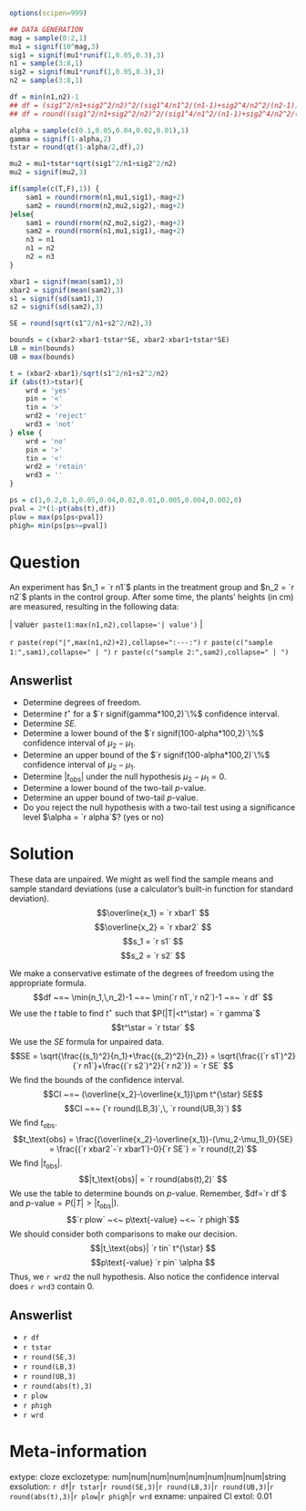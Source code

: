 ```r
options(scipen=999)

## DATA GENERATION
mag = sample(0:2,1)
mu1 = signif(10^mag,3)
sig1 = signif(mu1*runif(1,0.05,0.3),3)
n1 = sample(3:8,1)
sig2 = signif(mu1*runif(1,0.05,0.3),3)
n2 = sample(3:8,1)

df = min(n1,n2)-1
## df = (sig1^2/n1+sig2^2/n2)^2/(sig1^4/n1^2/(n1-1)+sig2^4/n2^2/(n2-1))
## df = round((sig1^2/n1+sig2^2/n2)^2/(sig1^4/n1^2/(n1-1)+sig2^4/n2^2/(n2-1)), 0)

alpha = sample(c(0.1,0.05,0.04,0.02,0.01),1)
gamma = signif(1-alpha,2)
tstar = round(qt(1-alpha/2,df),2)

mu2 = mu1+tstar*sqrt(sig1^2/n1+sig2^2/n2)
mu2 = signif(mu2,3)

if(sample(c(T,F),1)) {
    sam1 = round(rnorm(n1,mu1,sig1),-mag+2)
    sam2 = round(rnorm(n2,mu2,sig2),-mag+2)
}else{
    sam1 = round(rnorm(n2,mu2,sig2),-mag+2)
    sam2 = round(rnorm(n1,mu1,sig1),-mag+2)
    n3 = n1
    n1 = n2
    n2 = n3
}

xbar1 = signif(mean(sam1),3)
xbar2 = signif(mean(sam2),3)
s1 = signif(sd(sam1),3)
s2 = signif(sd(sam2),3)

SE = round(sqrt(s1^2/n1+s2^2/n2),3)

bounds = c(xbar2-xbar1-tstar*SE, xbar2-xbar1+tstar*SE)
LB = min(bounds)
UB = max(bounds) 

t = (xbar2-xbar1)/sqrt(s1^2/n1+s2^2/n2)
if (abs(t)>tstar){
    wrd = 'yes'
    pin = '<'
    tin = '>'
    wrd2 = 'reject'
    wrd3 = 'not'
} else {
    wrd = 'no'
    pin = '>'
    tin = '<'
    wrd2 = 'retain'
    wrd3 = ''
}

ps = c(1,0.2,0.1,0.05,0.04,0.02,0.01,0.005,0.004,0.002,0)
pval = 2*(1-pt(abs(t),df))
plow = max(ps[ps<pval])
phigh= min(ps[ps>=pval]) 
```

Question
========

An experiment has $n_1 = `r n1`$ plants in the treatment group and $n_2 = `r n2`$ plants in the control group. After some time, the plants' heights (in cm) are measured, resulting in the following data:

| | value`r paste(1:max(n1,n2),collapse='| value')` |
`r paste(rep("|",max(n1,n2)+2),collapse=":---:")`
`r paste(c("sample 1:",sam1),collapse=" | ")`
`r paste(c("sample 2:",sam2),collapse=" | ")`


<!-- 
| | value`r paste(1:n2,collapse='| value')` |
`r paste(rep("|",n2+2),collapse=":---:")`
`r paste(c("sample 2:",sam2),collapse=" | ")`
-->


Answerlist
----------

* Determine degrees of freedom.
* Determine $t^\star$ for a $`r signif(gamma*100,2)`\%$ confidence interval.
* Determine $SE$.
* Determine a lower bound of the $`r signif(100-alpha*100,2)`\%$ confidence interval of $\mu_2-\mu_1$.
* Determine an upper bound of the $`r signif(100-alpha*100,2)`\%$ confidence interval of $\mu_2-\mu_1$.
* Determine $|t_\text{obs}|$ under the null hypothesis $\mu_2-\mu_1=0$.
* Determine a lower bound of the two-tail $p$-value.
* Determine an upper bound of two-tail $p$-value.
* Do you reject the null hypothesis with a two-tail test using a significance level $\alpha = `r alpha`$? (yes or no)


Solution
========

These data are unpaired. We might as well find the sample means and sample standard deviations (use a calculator's built-in function for standard deviation).
$$\overline{x_1} = `r xbar1` $$
$$\overline{x_2} = `r xbar2` $$
$$s_1 = `r s1` $$
$$s_2 = `r s2` $$

We make a conservative estimate of the degrees of freedom using the appropriate formula.
$$df ~=~ \min(n_1,\,n_2)-1 ~=~ \min(`r n1`,`r n2`)-1 ~=~ `r df` $$
We use the $t$ table to find $t^\star$ such that $P(|T|<t^\star) = `r gamma`$
$$t^\star = `r tstar` $$
We use the $SE$ formula for unpaired data.
$$SE = \sqrt{\frac{(s_1)^2}{n_1}+\frac{(s_2)^2}{n_2}} =
\sqrt{\frac{(`r s1`)^2}{`r n1`}+\frac{(`r s2`)^2}{`r n2`}} = `r SE` $$
We find the bounds of the confidence interval.
$$CI ~=~ (\overline{x_2}-\overline{x_1})\pm t^{\star} SE$$
$$CI ~=~ (`r round(LB,3)`,\, `r round(UB,3)`) $$
We find $t_\text{obs}$.
$$t_\text{obs} = \frac{(\overline{x_2}-\overline{x_1})-(\mu_2-\mu_1)_0}{SE} = \frac{(`r xbar2`-`r xbar1`)-0}{`r SE`} = `r round(t,2)`$$
We find $|t_\text{obs}|$.
$$|t_\text{obs}| = `r round(abs(t),2)` $$
We use the table to determine bounds on $p$-value. Remember, $df=`r df`$ and $p\text{-value} = P(|T|>|t_\text{obs}|)$.
$$`r plow` ~<~ p\text{-value} ~<~ `r phigh`$$
We should consider both comparisons to make our decision.
$$|t_\text{obs}| `r tin` t^{\star} $$
$$p\text{-value} `r pin` \alpha $$
Thus, we `r wrd2` the null hypothesis. Also notice the confidence interval does `r wrd3` contain 0.

Answerlist
----------

* `r df`
* `r tstar`
* `r round(SE,3)`
* `r round(LB,3)`
* `r round(UB,3)`
* `r round(abs(t),3)`
* `r plow`
* `r phigh`
* `r wrd`

Meta-information
============
extype: cloze
exclozetype: num|num|num|num|num|num|num|num|string
exsolution: `r df`|`r tstar`|`r round(SE,3)`|`r round(LB,3)`|`r round(UB,3)`|`r round(abs(t),3)`|`r plow`|`r phigh`|`r wrd`
exname: unpaired CI
extol: 0.01
